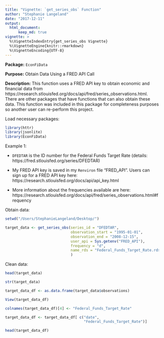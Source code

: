 ```yaml
---
title: "Vignette: `get_series_obs` Function"
author: "Stephanie Langeland"
date: "2017-12-11"
output: 
  html_document:
      keep_md: true
vignette: >
  %\VignetteIndexEntry{get_series_obs Vignette}
  %\VignetteEngine{knitr::rmarkdown}
  %\VignetteEncoding{UTF-8}
---
```


__Package:__ `EconFiData`

__Purpose:__ Obtain Data Using a FRED API Call

__Description:__ This function uses a FRED API key to obtain economic and financial
data from https://research.stlouisfed.org/docs/api/fred/series_observations.html.
There are other packages that have functions that can also obtain these data.
This function was included in this package for completeness purposes so 
another user can re-perform this project.  

Load necessary packages:

```r
library(httr)
library(jsonlite)
library(EconFiData)
```

Example 1:

  * `DFEDTAR` is the ID number for the Federal Funds Target Rate (details: https://fred.stlouisfed.org/series/DFEDTAR)
  
  * My FRED API key is saved in my `Renviron` file "FRED_API".  Users can sign
  up for a FRED API key here: https://research.stlouisfed.org/docs/api/api_key.html
  
  * More information about the frequencies available are here:
  https://research.stlouisfed.org/docs/api/fred/series_observations.html#frequency

Obtain data:

```r
setwd("/Users/StephanieLangeland/Desktop/")

target_data <- get_series_obs(series_id = "DFEDTAR", 
                              observation_start = "1995-01-01",
                              observation_end = "2008-12-15", 
                              user_api = Sys.getenv("FRED_API"), 
                              frequency = "d", 
                              name_rds = "Federal_Funds_Target_Rate.rds"
                              )
```

Clean data:

```r
head(target_data)

str(target_data)

target_data_df <- as.data.frame(target_data$observations)

View(target_data_df)

colnames(target_data_df)[4] <- "Federal_Funds_Target_Rate"

target_data_df <- target_data_df[ c("date",
                                    "Federal_Funds_Target_Rate")]

head(target_data_df)
```

